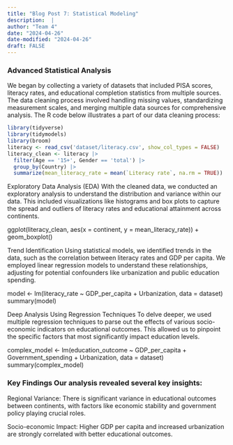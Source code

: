 ```yaml
---
title: "Blog Post 7: Statistical Modeling"
description:  |
author: "Team 4"
date: "2024-04-26"
date-modified: "2024-04-26"
draft: FALSE
---
```


### **Advanced Statistical Analysis**

We began by collecting a variety of datasets that included PISA scores, literacy rates, and educational completion statistics from multiple sources. The data cleaning process involved handling missing values, standardizing measurement scales, and merging multiple data sources for comprehensive analysis. The R code below illustrates a part of our data cleaning process:


```r
library(tidyverse)
library(tidymodels)
library(broom)
literacy <- read_csv('dataset/literacy.csv', show_col_types = FALSE)
literacy_clean <- literacy |>
  filter(Age == '15+', Gender == 'total') |>
  group_by(Country) |>
  summarize(mean_literacy_rate = mean(`Literacy rate`, na.rm = TRUE))
```


Exploratory Data Analysis (EDA) With the cleaned data, we conducted an exploratory analysis to understand the distribution and variance within our data. This included visualizations like histograms and box plots to capture the spread and outliers of literacy rates and educational attainment across continents.



ggplot(literacy_clean, aes(x = continent, y = mean_literacy_rate)) +
  geom_boxplot()



Trend Identification Using statistical models, we identified trends in the data, such as the correlation between literacy rates and GDP per capita. We employed linear regression models to understand these relationships, adjusting for potential confounders like urbanization and public education spending.


model <- lm(literacy_rate ~ GDP_per_capita + Urbanization, data = dataset)
summary(model)


Deep Analysis Using Regression Techniques To delve deeper, we used multiple regression techniques to parse out the effects of various socio-economic indicators on educational outcomes. This allowed us to pinpoint the specific factors that most significantly impact education levels.


complex_model <- lm(education_outcome ~ GDP_per_capita + Government_spending + Urbanization, data = dataset)
summary(complex_model)


### **Key Findings Our analysis revealed several key insights:**

Regional Variance: There is significant variance in educational outcomes between continents, with factors like economic stability and government policy playing crucial roles.

Socio-economic Impact: Higher GDP per capita and increased urbanization are strongly correlated with better educational outcomes.
